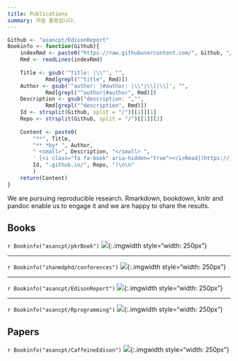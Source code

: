 ```yaml
---
title: Publications
summary: 저술 활동입니다.
---
```


```r
Github <- "asancpt/EdisonReport"
Bookinfo <- function(Github){
    indexRmd <- paste0("https://raw.githubusercontent.com/", Github, "/master/index.Rmd")
    Rmd <- readLines(indexRmd)
    
    Title <- gsub('^title: |\\"', "", 
            Rmd[grepl("^title", Rmd)])
    Author <- gsub('^author: |#author: |\\"|\\[|\\]', "", 
            Rmd[grepl("^author|#author", Rmd)])
    Description <- gsub("description: ","", 
            Rmd[grepl("^description", Rmd)])
    Id <- strsplit(Github, split = "/")[[1]][1]
    Repo <- strsplit(Github, split = "/")[[1]][2]
    
    Content <- paste0(
        "**", Title, 
        "** *by* ", Author,
        " <small>", Description, "</small> ",
        ' [<i class="fa fa-book" aria-hidden="true"></i>Read](https://', 
        Id, ".github.io/", Repo, ")\n\n"
        )
    return(Content)
}
```

We are pursuing reproducible research. Rmarkdown, bookdown, knitr and pandoc enable us to engage it and we are happy to share the results.

## Books

`r Bookinfo("asancpt/pkrBook")`
![](/img/nca_cover.jpg){:.imgwidth style="width: 250px"}

---

`r Bookinfo("shanmdphd/conferences")`
![](/img/conferences_cover.jpg){:.imgwidth style="width: 250px"}

---

`r Bookinfo("asancpt/EdisonReport")`
![](/img/edison_cover.jpg){:.imgwidth style="width: 250px"}

---

`r Bookinfo("asancpt/Rprogramming")`
![](https://asancpt.github.io/Rprogramming/images/cover.jpg){:.imgwidth style="width: 250px"}


## Papers

`r Bookinfo("asancpt/CaffeineEdison")`
![](/img/caffeine_cover.jpg){:.imgwidth style="width: 250px"}

